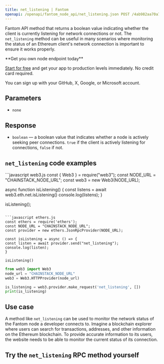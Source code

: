 ---
title: net_listening | Fantom
openapi: /openapi/fantom_node_api/net_listening.json POST /4ab982aa70a7baead515ffdb5915df3f
---

Fantom API method that returns a boolean value indicating whether the client is currently listening for network connections or not. The `net_listening` method can be useful in many scenarios where monitoring the status of an Ethereum client's network connection is important to ensure it works properly.

<Check>
**Get you own node endpoint today**

[Start for free](https://console.chainstack.com/) and get your app to production levels immediately. No credit card required.

You can sign up with your GitHub, X, Google, or Microsoft account.
</Check>


## Parameters

* `none`

## Response

* `boolean` — a boolean value that indicates whether a node is actively seeking peer connections. `true` if the client is actively listening for connections, `false` if not.

## `net_listening` code examples

<CodeGroup>
```javascript web3.js
const { Web3 } = require("web3");
const NODE_URL = "CHAINSTACK_NODE_URL";
const web3 = new Web3(NODE_URL);

async function isListening() {
  const listens = await web3.eth.net.isListening()
  console.log(listens);
}

isListening();
```

```javascript ethers.js
const ethers = require('ethers');
const NODE_URL = "CHAINSTACK_NODE_URL";
const provider = new ethers.JsonRpcProvider(NODE_URL);

const isListening = async () => {
const listen = await provider.send("net_listening");
console.log(listen);
}

isListening()
```

```python web3.py
from web3 import Web3  
node_url = "CHAINSTACK_NODE_URL"
web3 = Web3.HTTPProvider(node_url)

is_listening = web3.provider.make_request('net_listening', [])
print(is_listening)
```
</CodeGroup>


## Use case

A method like `net_listening` can be used to monitor the network status of the Fantom node a developer connects to. Imagine a blockchain explorer where users can search for transactions, addresses, and other information on the Ethereum blockchain. To provide accurate information to its users, the website needs to be able to monitor the current status of its connection.

## Try the `net_listening` RPC method yourself